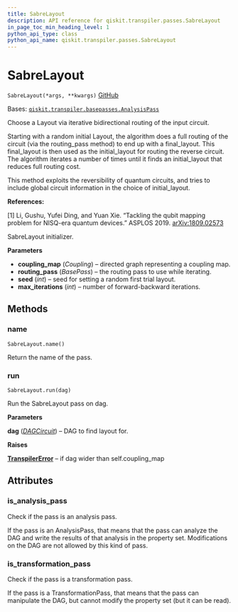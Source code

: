 ```yaml
---
title: SabreLayout
description: API reference for qiskit.transpiler.passes.SabreLayout
in_page_toc_min_heading_level: 1
python_api_type: class
python_api_name: qiskit.transpiler.passes.SabreLayout
---
```


# SabreLayout

<span id="qiskit.transpiler.passes.SabreLayout" />

`SabreLayout(*args, **kwargs)` [GitHub](https://github.com/qiskit/qiskit/tree/stable/0.21/qiskit/transpiler/passes/layout/sabre_layout.py "view source code")

Bases: [`qiskit.transpiler.basepasses.AnalysisPass`](qiskit.transpiler.AnalysisPass "qiskit.transpiler.basepasses.AnalysisPass")

Choose a Layout via iterative bidirectional routing of the input circuit.

Starting with a random initial Layout, the algorithm does a full routing of the circuit (via the routing\_pass method) to end up with a final\_layout. This final\_layout is then used as the initial\_layout for routing the reverse circuit. The algorithm iterates a number of times until it finds an initial\_layout that reduces full routing cost.

This method exploits the reversibility of quantum circuits, and tries to include global circuit information in the choice of initial\_layout.

**References:**

\[1] Li, Gushu, Yufei Ding, and Yuan Xie. “Tackling the qubit mapping problem for NISQ-era quantum devices.” ASPLOS 2019. [arXiv:1809.02573](https://arxiv.org/pdf/1809.02573.pdf)

SabreLayout initializer.

**Parameters**

*   **coupling\_map** (*Coupling*) – directed graph representing a coupling map.
*   **routing\_pass** (*BasePass*) – the routing pass to use while iterating.
*   **seed** (*int*) – seed for setting a random first trial layout.
*   **max\_iterations** (*int*) – number of forward-backward iterations.

## Methods

### name

<span id="qiskit.transpiler.passes.SabreLayout.name" />

`SabreLayout.name()`

Return the name of the pass.

### run

<span id="qiskit.transpiler.passes.SabreLayout.run" />

`SabreLayout.run(dag)`

Run the SabreLayout pass on dag.

**Parameters**

**dag** ([*DAGCircuit*](qiskit.dagcircuit.DAGCircuit "qiskit.dagcircuit.DAGCircuit")) – DAG to find layout for.

**Raises**

[**TranspilerError**](qiskit.transpiler.TranspilerError "qiskit.transpiler.TranspilerError") – if dag wider than self.coupling\_map

## Attributes

<span id="qiskit.transpiler.passes.SabreLayout.is_analysis_pass" />

### is\_analysis\_pass

Check if the pass is an analysis pass.

If the pass is an AnalysisPass, that means that the pass can analyze the DAG and write the results of that analysis in the property set. Modifications on the DAG are not allowed by this kind of pass.

<span id="qiskit.transpiler.passes.SabreLayout.is_transformation_pass" />

### is\_transformation\_pass

Check if the pass is a transformation pass.

If the pass is a TransformationPass, that means that the pass can manipulate the DAG, but cannot modify the property set (but it can be read).

